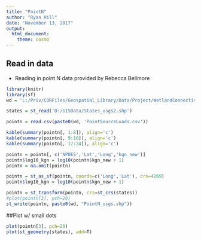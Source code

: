 ```yaml
---
title: "PointN"
author: "Ryan Hill"
date: "November 13, 2017"
output: 
  html_document: 
    theme: cosmo
---
```


## Read in data 

* Reading in point N data provided by Rebecca Bellmore

```r
library(knitr)
library(sf)
wd = 'L:/Priv/CORFiles/Geospatial_Library/Data/Project/WetlandConnectivity/NitrogenModeling/Bellmore_PointN/'

states = st_read('D:/GISData/States_usgs2.shp')

pointn = read.csv(paste0(wd, 'PointSourceLoads.csv'))

kable(summary(pointn[, 1:8]), align='c')
kable(summary(pointn[, 9:16]), align='c')
kable(summary(pointn[, 17:24]), align='c')

pointn = pointn[, c('NPDES','Lat','Long','kgn_new')]
pointn$log10_kgn = log10(pointn$kgn_new + 1)
pointn = na.omit(pointn)

pointn = st_as_sf(pointn, coords=c('Long','Lat'), crs=4269)
pointn$log10_kgn = log10(pointn$kgn_new + 1)

pointn = st_transform(pointn, crs=st_crs(states))
#plot(pointn[3], pch=20)
st_write(pointn, paste0(wd, "PointN_usgs.shp"))
```

##Plot w/ small dots

```r
plot(pointn[3], pch=20)
plot(st_geometry(states), add=T)

```


